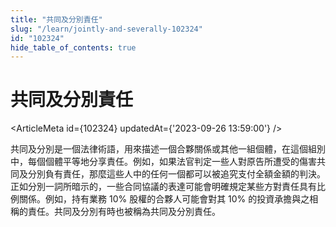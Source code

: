 ```yaml
---
title: "共同及分別責任"
slug: "/learn/jointly-and-severally-102324"
id: "102324"
hide_table_of_contents: true
---
```



# 共同及分別責任

<ArticleMeta id={102324} updatedAt={'2023-09-26 13:59:00'} />
<div className='border-solid border-b border-t-0 my-4 border-[var(--ifm-color-gray-300)]' />

共同及分別是一個法律術語，用來描述一個合夥關係或其他一組個體，在這個組別中，每個個體平等地分享責任。例如，如果法官判定一些人對原告所遭受的傷害共同及分別負有責任，那麼這些人中的任何一個都可以被追究支付全額金額的判決。正如分別一詞所暗示的，一些合同協議的表達可能會明確規定某些方對責任具有比例關係。例如，持有業務 10% 股權的合夥人可能會對其 10% 的投資承擔與之相稱的責任。共同及分別有時也被稱為共同及分別責任。
